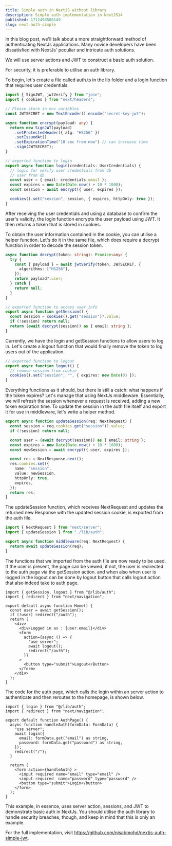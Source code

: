 ```yaml
---
title: Simple auth in NextJS without library
description: Simple auth implementation in NextJS14
published: 1712498586149
slug: next-auth-simple
---
```


In this blog post, we'll talk about a more straightforward method of authenticating NextJs applications. Many novice developers have been dissatisfied with NextJs' peculiar and intricate auth solutions.

We will use server actions and JWT to construct a basic auth solution.

<Note>For security, it is preferable to utilise an auth library.</Note>

To begin, let's create a file called <Highlight>auth.ts</Highlight> in the lib folder and a login function that requires user credentials.

```ts:lib/auth.ts showLineNumbers {18}
import { SignJWT, jwtVerify } from "jose";
import { cookies } from "next/headers";

// Please store in env variables
const JWTSECRET = new TextEncoder().encode("secret-key-jwt");

async function encrypt(payload: any) {
  return new SignJWT(payload)
    .setProtectedHeader({ alg: "HS256" })
    .setIssuedAt()
    .setExpirationTime("10 sec from now") // can increase time
    .sign(JWTSECRET);
}

// exported function to login
export async function login(credentials: UserCredentials) {
  // logic for verify user credentials from db
  // user from db
  const user = { email: credentials.email };
  const expires = new Date(Date.now() + 10 * 1000);
  const session = await encrypt({ user, expires });

  cookies().set("session", session, { expires, httpOnly: true });
}
```

After receiving the user credentials and using a database to confirm the user's validity, the login function encrypts the user payload using JWT. It then returns a token that is stored in cookies.

To obtain the user information contained in the cookie, you can utilise a helper function. Let's do it in the same file, which does require a decrypt function in order to decode the session token.

```ts:lib/auth.ts showLineNumbers
async function decrypt(token: string): Promise<any> {
  try {
    const { payload } = await jwtVerify(token, JWTSECRET, {
      algorithms: ["HS256"],
    });
    return payload?.user;
  } catch {
    return null;
  }
}

// exported function to access user info
export async function getSession() {
  const session = cookies().get("session")?.value;
  if (!session) return null;
  return (await decrypt(session)) as { email: string };
}
```

Currently, we have the login and getSession functions to allow users to log in. Let's create a logout function that would finally remove the token to log users out of the application.

```ts:lib/auth.ts showLineNumbers
// exported function to logout
export async function logout() {
  // remove session from cookie
  cookies().set("session", "", { expires: new Date(0) });
}
```

Everything functions as it should, but there is still a catch: what happens if the token expires? Let's manage that using NextJs middleware. Essentially, we will refresh the session whenever a request is received, adding a new token expiration time. To update the session in the auth file itself and export it for use in middleware, let's write a helper method.

```ts:lib/auth.ts showLineNumbers
export async function updateSession(req: NextRequest) {
  const session = req.cookies.get("session")?.value;
  if (!session) return null;

  const user = (await decrypt(session)) as { email: string };
  const expires = new Date(Date.now() + 10 * 1000);
  const newSession = await encrypt({ user, expires });

  const res = NextResponse.next();
  res.cookies.set({
    name: "session",
    value: newSession,
    httpOnly: true,
    expires,
  });
  return res;
}
```

The <Highlight>updateSession</Highlight> function, which receives NextRequest and updates the returned new Response with the updated session cookie, is exported from the auth file.

```ts:middleware.ts showLineNumbers {5}
import { NextRequest } from "next/server";
import { updateSession } from "./lib/auth";

export async function middleware(req: NextRequest) {
  return await updateSession(req);
}
```

The functions that we imported from the auth file are now ready to be used. If the user is present, the page can be viewed; if not, the user is redirected to the auth page via the getSession action. and when also when user is logged in the logout can be done by logout button that calls logout action that also indeed take to auth page.

```tsx:app/page.tsx showLineNumbers
import { getSession, logout } from "@/lib/auth";
import { redirect } from "next/navigation";

export default async function Home() {
  const user = await getSession();
  if (!user) redirect("/auth");
  return (
    <div>
      <div>Logged in as : {user.email}</div>
      <form
        action={async () => {
          "use server";
          await logout();
          redirect("/auth");
        }}
      >
        <button type="submit">Logout</Button>
      </form>
    </div>
  );
}
```

The code for the auth page, which calls the login within an server action to authenticate and then reroutes to the homepage, is shown below.

```tsx:app/auth/page.tsx showLineNumbers
import { login } from "@/lib/auth";
import { redirect } from "next/navigation";

export default function AuthPage() {
  async function handleAuth(formData: FormData) {
    "use server";
    await login({
      email: formData.get("email") as string,
      password: formData.get("password") as string,
    });
    redirect("/");
  }

  return (
    <form action={handleAuth} >
      <input required name="email" type="email" />
      <input required  name="password" type="password" />
      <button type="submit">Login</button>
    </form>
  );
}
```

This example, in essence, uses server action, sessions, and JWT to demonstrate basic auth in NextJs. You should utilise the auth library to handle security breaches, though, and keep in mind that this is only an example.

For the full implementation, visit https://github.com/nisabmohd/nextjs-auth-simple-jwt.
